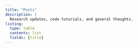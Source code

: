 ```yaml
---
title: "Posts"
description: |
  Research updates, code tutorials, and general thoughts. 
listing:
  type: table
  contents: list
  fields: [title]  
---
```


